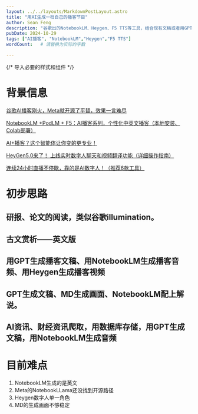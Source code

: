 ```yaml
---
layout: ../../layouts/MarkdownPostLayout.astro
title: "用AI生成一档自己的播客节目"
author: Sean Feng
description: "谷歌出的NotebookLM、Heygen、F5 TTS等工具，结合现有文稿或者用GPT生成，可以快速生成一档自己的播客节目。"
pubDate: 2024-10-29
tags: ["AI播客", "NotebookLM","Heygen","F5 TTS"]
wordCount:   # 请替换为实际的字数

---
```


{/* 导入必要的样式和组件 */}

# 背景信息
[谷歌AI播客刚火，Meta就开源了平替，效果一言难尽](https://mp.weixin.qq.com/s/WF02SzrNSxZEKQr7IyNsSg)

[NotebookLM +PodLM + F5：AI播客系列，个性化中英文播客（本地安装、Colab部署）](https://mp.weixin.qq.com/s/J3WqebtCR09vzEB3g2JDzw)

[AI+播客？这个智能体让你变的更专业！](https://mp.weixin.qq.com/s/yp1kq8YXfNjp5axxjLrNHA)

[HeyGen5.0来了！ 上线实时数字人聊天和视频翻译功能（详细操作指南）](https://mp.weixin.qq.com/s/PP6cubZgfPUQkdKBV41QbA)

[连续24小时直播不停歇，靠的是AI数字人！（推荐6款工具）](https://mp.weixin.qq.com/s/7QbMA56Vv2zBJhJfAngVtw)

# 初步思路
## 研报、论文的阅读，类似谷歌illumination。

## 古文赏析——英文版

## 用GPT生成播客文稿、用NotebookLM生成播客音频、用Heygen生成播客视频

## GPT生成文稿、MD生成画面、NotebookLM配上解说。

## AI资讯、财经资讯爬取，用数据库存储，用GPT生成文稿，用NotebookLM生成音频

# 目前难点

1. NotebookLM生成的是英文
2. Meta的NotebookLLama还没找到开源路径
3. Heygen数字人单一角色
4. MD的生成画面不够稳定


